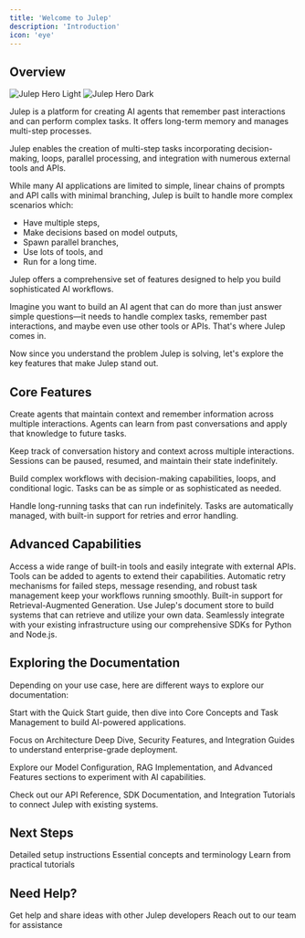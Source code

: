 ```yaml
---
title: 'Welcome to Julep'
description: 'Introduction'
icon: 'eye' 
---
```


## Overview

<Frame>
  <img
    className="block dark:hidden"
    src="/images/overview.svg"
    alt="Julep Hero Light"
    style={{ height: "33vh", maxHeight: "280px" }}
  />
  <img
    className="hidden dark:block"
    src="/images/overview-dark.svg"
    alt="Julep Hero Dark"
    style={{ height: "33vh", maxHeight: "280px" }}
  />
</Frame>

Julep is a platform for creating AI agents that remember past interactions and can perform complex tasks. It offers long-term memory and manages multi-step processes.

Julep enables the creation of multi-step tasks incorporating decision-making, loops, parallel processing, and integration with numerous external tools and APIs.

While many AI applications are limited to simple, linear chains of prompts and API calls with minimal branching, Julep is built to handle more complex scenarios which:

<ul className="list-disc pl-6 mt-2">
  <li>Have multiple steps,</li>
  <li>Make decisions based on model outputs,</li>
  <li>Spawn parallel branches,</li>
  <li>Use lots of tools, and</li>
  <li>Run for a long time.</li>
</ul>

Julep offers a comprehensive set of features designed to help you build sophisticated AI workflows. 

<Info>
Imagine you want to build an AI agent that can do more than just answer simple questions—it needs to handle complex tasks, remember past interactions, and maybe even use other tools or APIs. That's where Julep comes in.
</Info>

Now since you understand the problem Julep is solving, let's explore the key features that make Julep stand out.

## Core Features

<CardGroup cols={2}>
  <Card title="Persistent AI Agents" icon="brain">
    <p>Create agents that maintain context and remember information across multiple interactions. Agents can learn from past conversations and apply that knowledge to future tasks.</p>
  </Card>

  <Card title="Stateful Sessions" icon="database">
    <p>Keep track of conversation history and context across multiple interactions. Sessions can be paused, resumed, and maintain their state indefinitely.</p>
  </Card>

  <Card title="Multi-Step Tasks" icon="arrows-spin">
    <p>Build complex workflows with decision-making capabilities, loops, and conditional logic. Tasks can be as simple or as sophisticated as needed.</p>
  </Card>

  <Card title="Task Management" icon="hourglass">
    <p>Handle long-running tasks that can run indefinitely. Tasks are automatically managed, with built-in support for retries and error handling.</p>
  </Card>
</CardGroup>

## Advanced Capabilities

<AccordionGroup>
  <Accordion title="Built-in Tools" icon="wrench" defaultOpen={true}>
    Access a wide range of built-in tools and easily integrate with external APIs. Tools can be added to agents to extend their capabilities.
  </Accordion>

  <Accordion title="Self-Healing" icon="bandage" defaultOpen={true}>
    Automatic retry mechanisms for failed steps, message resending, and robust task management keep your workflows running smoothly.
  </Accordion>

  <Accordion title="RAG Support" icon="database" defaultOpen={true}>
    Built-in support for Retrieval-Augmented Generation. Use Julep's document store to build systems that can retrieve and utilize your own data.
  </Accordion>

  <Accordion title="Easy Integration" icon="plug" defaultOpen={true}>
    Seamlessly integrate with your existing infrastructure using our comprehensive SDKs for Python and Node.js.
  </Accordion>
</AccordionGroup>

## Exploring the Documentation

Depending on your use case, here are different ways to explore our documentation:

<CardGroup cols={2}>
  <Card title="For AI Developers" icon="code" href="/docs/introduction/quickstart">
    <p>Start with the Quick Start guide, then dive into Core Concepts and Task Management to build AI-powered applications.</p>
  </Card>

  <Card title="For Enterprise Solutions" icon="building" href="/docs/advanced/architecture-deep-dive">
    <p>Focus on Architecture Deep Dive, Security Features, and Integration Guides to understand enterprise-grade deployment.</p>
  </Card>

  <Card title="For Researchers & Experimenters" icon="flask" href="/docs/integrations/supported-models">
    <p>Explore our Model Configuration, RAG Implementation, and Advanced Features sections to experiment with AI capabilities.</p>
  </Card>

  <Card title="For System Integrators" icon="network-wired" href="/api-reference">
    <p>Check out our API Reference, SDK Documentation, and Integration Tutorials to connect Julep with existing systems.</p>
  </Card>
</CardGroup>

## Next Steps

<CardGroup cols={3}>
  <Card
    title="Installation"
    icon="download"
    href="/docs/introduction/install"
  >
    Detailed setup instructions
  </Card>
  <Card
    title="Quick Start"
    icon="book"
    href="/docs/introduction/quickstart"
  >
    Essential concepts and terminology
  </Card>
  <Card
    title="Tutorials"
    icon="code"
    href="/docs/tutorials"
  >
    Learn from practical tutorials
  </Card>
</CardGroup>

## Need Help?

<CardGroup cols={2}>
  <Card
    title="Join our Community"
    icon="discord"
    href="https://discord.gg/p4c7ehs4vD"
  >
    Get help and share ideas with other Julep developers
  </Card>
  <Card
    title="Contact Support"
    icon="envelope"
    href="mailto:developers@julep.ai"
  >
    Reach out to our team for assistance
  </Card>
</CardGroup>

